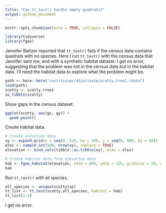 ```yaml
---
title: "Can tt_test() handle empty quadrats?"
output: github_document
---
```


```r
knitr::opts_chunk$set(echo = TRUE, collapse = FALSE)
```

```r
library(tidyverse)
library(fgeo)
```

Jennifer Baltzer reported that `tt_test()` fails if the census data contains quadrats with no species. Here I run `tt_test()` with the census data that Jennifer sent me, and with a synthetic habitat dataset. I get no error, suggesting that the problem was not in the census data but in the habitat data. I'll need the habitat data to explore what the problem might be.

```r
path <- here::here("inst/issues/43/private/scotty.tree1.rdata")
load(path)
scotty <- scotty.tree1
as_tibble(scotty)
```

Show gaps in the census dataset.

```r
ggplot(scotty, aes(gx, gy)) + 
  geom_point()
```

Create habitat data.

```r
# Create elevation data
xy <- expand.grid(x = seq(0, 125, by = 20), y = seq(0, 800, by = 20))
elev <- sample.int(500, nrow(xy), replace = TRUE)
elevation <- bind_cols(tibble::as.tibble(xy), elev = elev)

# Create habitat data from elevation data
hab <- fgeo_habitat(elevation, xdim = 800, ydim = 125, gridsize = 20, n = 4)
hab
```

Run `tt_test()` with all species.

```r
all_species <- unique(scotty$sp)
tt_list <- tt_test(scotty,all_species, habitat = hab)
tt_list[1:3]
```

I get no error.
